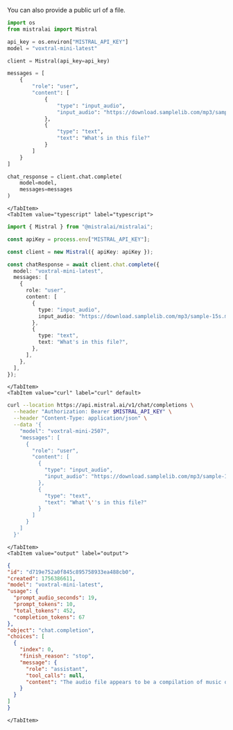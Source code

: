 
You can also provide a public url of a file.

<Tabs groupId="code">
    <TabItem value="python" label="python">

```python
import os
from mistralai import Mistral

api_key = os.environ["MISTRAL_API_KEY"]
model = "voxtral-mini-latest"

client = Mistral(api_key=api_key)

messages = [
    {
        "role": "user",
        "content": [
            {
                "type": "input_audio",
                "input_audio": "https://download.samplelib.com/mp3/sample-15s.mp3",
            },
            {
                "type": "text",
                "text": "What's in this file?"
            }
        ]
    }
]

chat_response = client.chat.complete(
    model=model,
    messages=messages
)
```

    </TabItem>
    <TabItem value="typescript" label="typescript">

```typescript
import { Mistral } from "@mistralai/mistralai";

const apiKey = process.env["MISTRAL_API_KEY"];

const client = new Mistral({ apiKey: apiKey });

const chatResponse = await client.chat.complete({
  model: "voxtral-mini-latest",
  messages: [
    {
      role: "user",
      content: [
        {
          type: "input_audio",
          input_audio: "https://download.samplelib.com/mp3/sample-15s.mp3",
        },
        {
          type: "text",
          text: "What's in this file?",
        },
      ],
    },
  ],
});
```

    </TabItem>
    <TabItem value="curl" label="curl" default>

```bash
curl --location https://api.mistral.ai/v1/chat/completions \
  --header "Authorization: Bearer $MISTRAL_API_KEY" \
  --header "Content-Type: application/json" \
  --data '{
    "model": "voxtral-mini-2507",
    "messages": [
      {
        "role": "user",
        "content": [
          {
            "type": "input_audio",
            "input_audio": "https://download.samplelib.com/mp3/sample-15s.mp3"
          },
          {
            "type": "text",
            "text": "What'\''s in this file?"
          }
        ]
      }
    ]
  }'
```

    </TabItem>
    <TabItem value="output" label="output">

  ```json
{
  "id": "d719e752a0f845c895758933ea488cb0",
  "created": 1756386611,
  "model": "voxtral-mini-latest",
  "usage": {
    "prompt_audio_seconds": 19,
    "prompt_tokens": 10,
    "total_tokens": 452,
    "completion_tokens": 67
  },
  "object": "chat.completion",
  "choices": [
    {
      "index": 0,
      "finish_reason": "stop",
      "message": {
        "role": "assistant",
        "tool_calls": null,
        "content": "The audio file appears to be a compilation of music or sound effects, as indicated by the repeated, short, and varied sounds. However, without the context of the audio, it's challenging to determine what specific sounds or music are included. If you have more details or the audio itself, I could provide a more accurate analysis."
      }
    }
  ]
}
```

    </TabItem>
</Tabs>